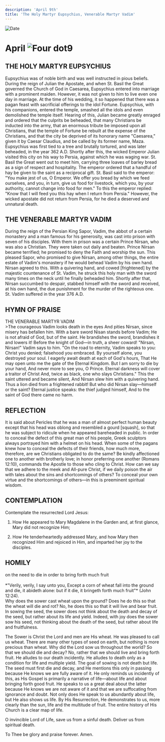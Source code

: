 ```yaml
---
description: 'April 9th'
title: 'The Holy Martyr Eupsychius, Venerable Martyr Vadim'
---
```


<RunningHead />
<Image src="/title-imprint.png" height={68} width={50} alt="Date" className="title-imprint"/>

# <div id="date">April <Image className="four-dot" src="/four-dot.png" height={15} width={15} alt="Four dot" />9</div>

## THE HOLY MARTYR EUPSYCHIUS

Eupsychius was of noble birth and was well instructed in pious beliefs. During the reign of Julian the Apostate, and when St. Basil the Great governed the Church of God in Caesarea, Eupsychius entered into marriage with a prominent maiden. However, it was not given to him to live even one day in marriage. At the time of his wedding, it so happened that there was a pagan feast with sacrificial offerings to the idol Fortune. Eupsychius, with his companions, entered the temple, smashed all the idols and even demolished the temple itself. Hearing of this, Julian became greatly enraged and ordered that the culprits be beheaded, that many Christians be inducted into the army, that an enormous tribute be imposed upon all Christians, that the temple of Fortune be rebuilt at the expense of the Christians, and that the city be deprived of its honorary name "Caesarea," given it by Caesar Claudius, and be called by its former name, Maza.  Eupsychius was first tied to a tree and brutally tortured, and was later beheaded, in the year 362 A.D. Shortly after this, the wicked Emperor Julian visited this city on his way to Persia, against which he was waging war. St. Basil the Great went out to meet him, carrying three loaves of barley bread as a sign of respect and hospitality. The emperor ordered that a handful of hay be given to the saint as a reciprocal gift. St. Basil said to the emperor: "You make jest of us, O Emperor. We offer you bread by which we feed ourselves, and you, in turn, give us food for livestock, which you, by your authority, cannot change into food for men." To this the emperor replied: "Know that I will feed you this hay when I return from Persia." However, the wicked apostate did not return from Persia, for he died a deserved and unnatural death.

## THE VENERABLE MARTYR VADIM

During the reign of the Persian King Sapor, Vadim, the abbot of a certain monastery and a man famous for his generosity, was cast into prison with seven of his disciples. With them in prison was a certain Prince Nirsan, who was also a Christian. They were taken out daily and beaten. Prince Nirsan became terrified; he promised to deny the Faith and worship the sun. This pleased Sapor, who promised to give Nirsan, among other things, the entire estate of Vadim's monastery if he would behead Vadim by his own hand. Nirsan agreed to this. With a quivering hand, and cowed [frightened] by the majestic countenance of St. Vadim, he struck this holy man with the sword many times on the neck until he finally beheaded him. Shortly after that, Nirsan succumbed to despair, stabbed himself with the sword and received, at his own hand, the due punishment for the murder of the righteous one. St. Vadim suffered in the year 376 A.D.


## HYMN OF PRAISE
<div style={{textAlign:'center', color:'crimson', fontWeight:'bold'}}>
THE VENERABLE MARTYR VADIM
</div>
>The courageous Vadim looks death in the eyes  
And pities Nirsan, since misery has befallen him.  
With a bare sword Nisan stands before Vadim;  
He is not afraid of God, but of the saint.  
He brandishes the sword, brandishes it and lowers it!  
Before the knight of God—in truth, a sheer coward!  
"Nirsan, Nirsan!" Vadim says to him.  
"On the road to eternity, Vadim speaks to you:  
Christ you denied; falsehood you embraced.  
By yourself alone, you destroyed your soul.  
I eagerly await death at each of God's hours,  
That He may open unto me the gate of the Eternal Kingdom.  
But I am sorry to die by your hand,  
And never more to see you, O Prince.  
Eternal darkness will cover a traitor of Christ  
And, twice as black, one who slays Christians."  
This the saint uttered and became silent,  
And Nirsan slew him with a quivering hand.  
Thus a lion died from a frightened rabbit!  
But who did Nirsan slay—himself or the saint?  
Eternal justice speaks: the thief judged himself,  
And to the saint of God there came no harm.  


## REFLECTION

It is said about Pericles that he was a man of almost perfect human beauty except that his head was oblong and resembled a gourd [squash], so that he was subject to ridicule when he appeared bareheaded in public. In order to conceal the defect of this great man of his people, Greek sculptors always portrayed him with a helmet on his head. When some of the pagans knew how to conceal the defects of their friends, how much more, therefore, are we Christians obligated to do the same? Be kindly affectioned one to another with brotherly love; in honor preferring one another (Romans 12:10), commands the Apostle to those who cling to Christ. How can we say that we adhere to the meek and All-pure Christ, if we daily poison the air with tales about the sins and shortcomings of others? To conceal your own virtue and the shortcomings of others—in this is preeminent spiritual wisdom.


## CONTEMPLATION

Contemplate the resurrected Lord Jesus:

1. How He appeared to Mary Magdalene in the Garden and, at first glance, Mary did not recognize Him;

2. How He tenderheartedly addressed Mary, and how Mary then recognized Him and rejoiced in Him, and imparted her joy to the disciples.


## HOMILY
<div style={{textAlign:'center', color:'crimson', fontWeight:'bold'}}>
on the need to die in order to bring forth much fruit
</div><br />
<div style={{textAlign:'right'}}>
*"Verily, verily, I say unto you, Except a corn of wheat fall into the ground and die, it abideth alone: but if it die, it bringeth forth much fruit"* (John 12:24).
</div>
Why does the sower cast wheat upon the ground? Does he do this so that the wheat will die and rot? No, he does this so that it will live and bear fruit. In sowing the seed, the sower does not think about the death and decay of the seed, but rather about its life and yield. Indeed, with joy does the sower sow his seed, not thinking about the death of the seed, but rather about life and fruitfulness.

The Sower is Christ the Lord and men are His wheat. He was pleased to call us wheat. There are many other types of seed on earth, but nothing is more precious than wheat. Why did the Lord sow us throughout the world? So that we should die and decay? No, rather that we should live and bring forth fruit. He alludes to our death incidently. He alludes to death only as a condition for life and multiple yield. The goal of sowing is not death but life. The seed must first die and decay, and He mentions this only in passing because He knows we are fully aware of it. He only reminds us incidently of this, as His Gospel is primarily a narrative of life—about life and about bringing forth good fruit. He speaks to us a great deal about the latter because He knows we are not aware of it and that we are suffocating from ignorance and doubt. Not only does He speak to us abundantly about life, but He also shows us life. By His Resurrection, He demonstrates to us, more clearly than the sun, life and the multitude of fruit. The entire history of His Church is a clear map of life.

O invincible Lord of Life, save us from a sinful death. Deliver us from spiritual death.

To Thee be glory and praise forever. Amen.

